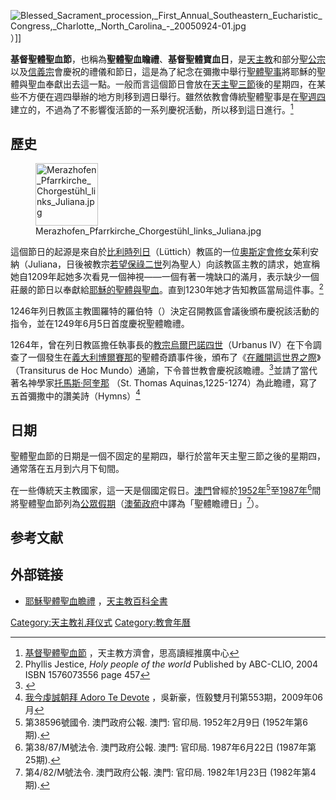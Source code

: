 [[File:Blessed_Sacrament_procession,_First_Annual_Southeastern_Eucharistic_Congress,_Charlotte,_North_Carolina_-_20050924-01.jpg|thumb]]）]]

'''基督聖體聖血節'''，也稱為'''聖體聖血瞻禮'''、'''基督聖體寶血日'''，是[[天主教|天主教]]和部分[[聖公宗|聖公宗]]以及[[信義宗|信義宗]]會慶祝的禮儀和節日，這是為了紀念在彌撒中舉行[[聖體聖事|聖體聖事]]將耶穌的聖體與聖血奉獻出去這一點。一般而言這個節日會放在[[天主聖三節|天主聖三節]]後的星期四，在某些不方便在週四舉辦的地方則移到週日舉行。雖然依教會傳統聖體聖事是在[[聖週四|聖週四]]建立的，不過為了不影響復活節的一系列慶祝活動，所以移到這日進行。<ref>[http://www.ccreadbible.org/Members/Bona/For-Bible/GosepelsMeaning/sundaygosepel/Year_A/9th 基督聖體聖血節] {{Wayback|url=http://www.ccreadbible.org/Members/Bona/For-Bible/GosepelsMeaning/sundaygosepel/Year_A/9th |date=20120525220239 }}，天主教方濟會，思高讀經推廣中心</ref>

==歷史==
[[File:Merazhofen_Pfarrkirche_Chorgestühl_links_Juliana.jpg|100px]]

這個節日的起源是來自於[[比利時|比利時]][[列日|列日]]（Lüttich）教區的一位[[奧斯定會|奧斯定會]][[修女|修女]]茱利安納（Juliana，日後被教宗[[若望保祿二世|若望保祿二世]]列為聖人）向該教區主教的請求，她宣稱她自1209年起她多次看見一個神視——一個有著一塊缺口的滿月，表示缺少一個莊嚴的節日以奉獻給[[聖體聖血|耶穌的聖體與聖血]]。直到1230年她才告知教區當局這件事。<ref>Phyllis Jestice, ''Holy people of the world'' Published by ABC-CLIO, 2004 ISBN 1576073556 page 457</ref>

1246年列日教區主教圖羅特的羅伯特（{{le|Robert of Thourotte}}）決定召開教區會議後頒布慶祝該活動的指令，並在1249年6月5日首度慶祝聖體瞻禮。

1264年，曾在列日教區擔任執事長的[[教宗|教宗]][[烏爾巴諾四世|烏爾巴諾四世]]（Urbanus IV）在下令調查了一個發生在[[義大利|義大利]][[博爾賽那|博爾賽那]]的聖體奇蹟事件後，頒布了《[[在離開這世界之際|在離開這世界之際]]》（Transiturus de Hoc Mundo）通諭，下令普世教會慶祝該瞻禮。<ref>{{Cite web |url=http://www.therealpresence.org/eucharst/mir/chinese_pdf/MIRACLE-CH-Corpusdomini.pdf |title=耶穌建立聖體圣事：基督聖體圣血節 |accessdate=2011-09-03 |archive-date=2011-06-24 |archive-url=https://web.archive.org/web/20110624035002/http://www.therealpresence.org/eucharst/mir/chinese_pdf/MIRACLE-CH-Corpusdomini.pdf |dead-url=no }}</ref>並請了當代著名神學家[[托馬斯·阿奎那|托馬斯·阿奎那]] （St. Thomas Aquinas,1225-1274）為此瞻禮，寫了五首彌撒中的讚美詩（Hymns）<ref>[http://www.cdd.org.tw/Costantinian/553/55342.htm 我今虔誠朝拜 Adoro Te Devote] {{Wayback|url=http://www.cdd.org.tw/Costantinian/553/55342.htm |date=20160304220754 }}，吳新豪，恆毅雙月刊第553期，2009年06月</ref>

==日期==
聖體聖血節的日期是一個不固定的星期四，舉行於當年天主聖三節之後的星期四，通常落在五月到六月下旬間。

在一些傳統天主教國家，這一天是個國定假日。[[澳門|澳門]]曾經於[[1952年|1952年]]<ref>第38596號國令. 澳門政府公報. 澳門: 官印局. 1952年2月9日 (1952年第6期).</ref>至[[1987年|1987年]]<ref>第38/87/M號法令. 澳門政府公報. 澳門: 官印局. 1987年6月22日 (1987年第25期).</ref>間將聖體聖血節列為[[澳門政府假期列表#過往|公眾假期]]（[[澳葡政府|澳葡政府]]中譯為「聖體瞻禮日」<ref>第4/82/M號法令. 澳門政府公報. 澳門: 官印局. 1982年1月23日 (1982年第4期).</ref>）。

==参考文献==
{{Reflist}}

==外部链接==
{{Commons category|Corpus Christi}}
* [http://www.newadvent.org/cathen/04390b.htm 耶穌聖體聖血瞻禮] {{Wayback|url=http://www.newadvent.org/cathen/04390b.htm |date=20110905082629 }}，[[天主教百科全書|天主教百科全書]]{{en}}

{{天主教会礼仪年}}
{{Authority control}}
[[Category:天主教礼拜仪式|Category:天主教礼拜仪式]]
[[Category:教會年曆|Category:教會年曆]]